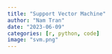 ```yaml
---
title: "Support Vector Machine"
author: "Nam Tran"
date: "2023-06-09"
categories: [r, python, code]
image: "svm.png"
---
```

